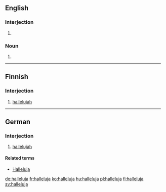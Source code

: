 {{also|Halleluja}}
==English==

===Interjection===
{{en-interj}}

# {{alternative spelling of|hallelujah}}

===Noun===
{{en-noun}}

# {{alternative spelling of|hallelujah}}

----

==Finnish==

===Interjection===
{{fi-int}}

# [[hallelujah]]

----

==German==

===Interjection===
{{head|de|interjection}}

# [[hallelujah]]

====Related terms====
* [[Halleluja#German|Halleluja]]

[[de:halleluja]]
[[fr:halleluja]]
[[ko:halleluja]]
[[hu:halleluja]]
[[pl:halleluja]]
[[fi:halleluja]]
[[sv:halleluja]]